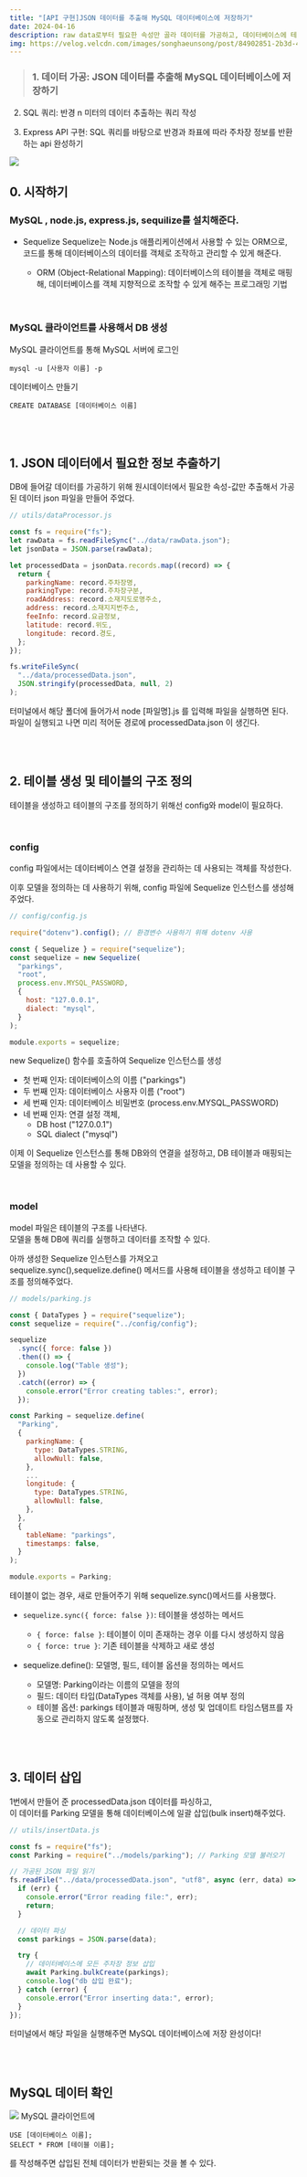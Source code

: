 ```yaml
---
title: "[API 구현]JSON 데이터를 추출해 MySQL 데이터베이스에 저장하기"
date: 2024-04-16
description: raw data로부터 필요한 속성만 골라 데이터를 가공하고, 데이터베이스에 테이블 생성 및 데이터 삽입하기
img: https://velog.velcdn.com/images/songhaeunsong/post/84902851-2b3d-4f2a-9b8e-d0de37d1b615/image.png
---
```


> ### 1. 데이터 가공: JSON 데이터를 추출해 MySQL 데이터베이스에 저장하기

2.  SQL 쿼리: 반경 n 미터의 데이터 추출하는 쿼리 작성

3.  Express API 구현: SQL 쿼리를 바탕으로 반경과 좌표에 따라 주차장 정보를 반환하는 api 완성하기

![](https://velog.velcdn.com/images/songhaeunsong/post/84902851-2b3d-4f2a-9b8e-d0de37d1b615/image.png)

## 0. 시작하기

### MySQL , node.js, express.js, sequilize를 설치해준다.

- Sequelize
  Sequelize는 Node.js 애플리케이션에서 사용할 수 있는 ORM으로, <br />
  코드를 통해 데이터베이스의 데이터를 객체로 조작하고 관리할 수 있게 해준다.

  - ORM (Object-Relational Mapping): 데이터베이스의 테이블을 객체로 매핑해, 데이터베이스를 객체 지향적으로 조작할 수 있게 해주는 프로그래밍 기법

<br />

### MySQL 클라이언트를 사용해서 DB 생성

MySQL 클라이언트를 통해 MySQL 서버에 로그인

```
mysql -u [사용자 이름] -p
```

데이터베이스 만들기

```
CREATE DATABASE [데이터베이스 이름]
```

<br />
<br />

## 1. JSON 데이터에서 필요한 정보 추출하기

DB에 들어갈 데이터를 가공하기 위해
원시데이터에서 필요한 속성-값만 추출해서 가공된 데이터 json 파일을 만들어 주었다.

```js
// utils/dataProcessor.js

const fs = require("fs");
let rawData = fs.readFileSync("../data/rawData.json");
let jsonData = JSON.parse(rawData);

let processedData = jsonData.records.map((record) => {
  return {
    parkingName: record.주차장명,
    parkingType: record.주차장구분,
    roadAddress: record.소재지도로명주소,
    address: record.소재지지번주소,
    feeInfo: record.요금정보,
    latitude: record.위도,
    longitude: record.경도,
  };
});

fs.writeFileSync(
  "../data/processedData.json",
  JSON.stringify(processedData, null, 2)
);
```

터미널에서 해당 폴더에 들어가서 node [파일명].js 를 입력해 파일을 실행하면 된다. <br />
파일이 실행되고 나면 미리 적어둔 경로에 processedData.json 이 생긴다.

<br />
<br />

## 2. 테이블 생성 및 테이블의 구조 정의

테이블을 생성하고 테이블의 구조를 정의하기 위해선 config와 model이 필요하다.

<br />

### config

config 파일에서는 데이터베이스 연결 설정을 관리하는 데 사용되는 객체를 작성한다.

이후 모델을 정의하는 데 사용하기 위해, config 파일에 Sequelize 인스턴스를 생성해주었다.

```js
// config/config.js

require("dotenv").config(); // 환경변수 사용하기 위해 dotenv 사용

const { Sequelize } = require("sequelize");
const sequelize = new Sequelize(
  "parkings",
  "root",
  process.env.MYSQL_PASSWORD,
  {
    host: "127.0.0.1",
    dialect: "mysql",
  }
);

module.exports = sequelize;
```

new Sequelize() 함수를 호출하여 Sequelize 인스턴스를 생성

- 첫 번째 인자: 데이터베이스의 이름 ("parkings")
- 두 번째 인자: 데이터베이스 사용자 이름 ("root")
- 세 번째 인자: 데이터베이스 비밀번호 (process.env.MYSQL_PASSWORD)
- 네 번째 인자: 연결 설정 객체,
  - DB host ("127.0.0.1")
  - SQL dialect ("mysql")

이제 이 Sequelize 인스턴스를 통해 DB와의 연결을 설정하고, DB 테이블과 매핑되는 모델을 정의하는 데 사용할 수 있다.

<br />

### model

model 파일은 테이블의 구조를 나타낸다. <br />
모델을 통해 DB에 쿼리를 실행하고 데이터를 조작할 수 있다.

아까 생성한 Sequelize 인스턴스를 가져오고 <br />
sequelize.sync(),sequelize.define() 메서드를 사용해 테이블을 생성하고 테이블 구조를 정의해주었다.

```js
// models/parking.js

const { DataTypes } = require("sequelize");
const sequelize = require("../config/config");

sequelize
  .sync({ force: false })
  .then(() => {
    console.log("Table 생성");
  })
  .catch((error) => {
    console.error("Error creating tables:", error);
  });

const Parking = sequelize.define(
  "Parking",
  {
    parkingName: {
      type: DataTypes.STRING,
      allowNull: false,
    },
    ...
    longitude: {
      type: DataTypes.STRING,
      allowNull: false,
    },
  },
  {
    tableName: "parkings",
    timestamps: false,
  }
);

module.exports = Parking;

```

테이블이 없는 경우, 새로 만들어주기 위해 sequelize.sync()메서드를 사용했다.

- `sequelize.sync({ force: false })`: 테이블을 생성하는 메서드

  - `{ force: false }`: 테이블이 이미 존재하는 경우 이를 다시 생성하지 않음
  - `{ force: true }`: 기존 테이블을 삭제하고 새로 생성

- sequelize.define(): 모델명, 필드, 테이블 옵션을 정의하는 메서드
  - 모델명: Parking이라는 이름의 모델을 정의
  - 필드: 데이터 타입(DataTypes 객체를 사용), 널 허용 여부 정의
  - 테이블 옵션: parkings 테이블과 매핑하며, 생성 및 업데이트 타임스탬프를 자동으로 관리하지 않도록 설정했다.

<br />
<br />

## 3. 데이터 삽입

1번에서 만들어 준 processedData.json 데이터를 파싱하고, <br />
이 데이터를 Parking 모델을 통해 데이터베이스에 일괄 삽입(bulk insert)해주었다.

```js
// utils/insertData.js

const fs = require("fs");
const Parking = require("../models/parking"); // Parking 모델 불러오기

// 가공된 JSON 파일 읽기
fs.readFile("../data/processedData.json", "utf8", async (err, data) => {
  if (err) {
    console.error("Error reading file:", err);
    return;
  }

  // 데이터 파싱
  const parkings = JSON.parse(data);

  try {
    // 데이터베이스에 모든 주차장 정보 삽입
    await Parking.bulkCreate(parkings);
    console.log("db 삽입 완료");
  } catch (error) {
    console.error("Error inserting data:", error);
  }
});
```

터미널에서 해당 파일을 실행해주면 MySQL 데이터베이스에 저장 완성이다!

<br />
<br />

## MySQL 데이터 확인

![](https://velog.velcdn.com/images/songhaeunsong/post/2351299a-b06b-4e12-8baa-79657115e82a/image.png)
MySQL 클라이언트에

```
USE [데이터베이스 이름];
SELECT * FROM [테이블 이름];
```

를 작성해주면 삽입된 전체 데이터가 반환되는 것을 볼 수 있다.
